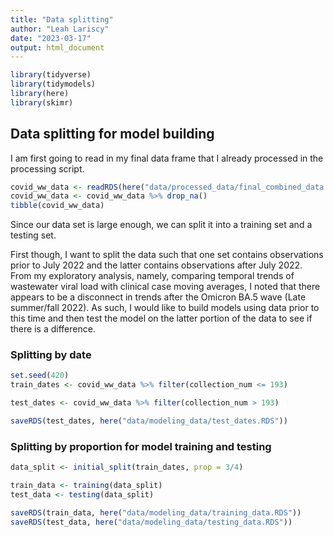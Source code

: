```yaml
---
title: "Data splitting"
author: "Leah Lariscy"
date: "2023-03-17"
output: html_document
---
```


```r
library(tidyverse) 
library(tidymodels)
library(here)
library(skimr)
```

## Data splitting for model building

I am first going to read in my final data frame that I already processed in the processing script.

```r
covid_ww_data <- readRDS(here("data/processed_data/final_combined_data.RDS"))
covid_ww_data <- covid_ww_data %>% drop_na()
tibble(covid_ww_data)
```

Since our data set is large enough, we can split it into a training set and a testing set.

First though, I want to split the data such that one set contains observations prior to July 2022 and the latter contains observations after July 2022. From my exploratory analysis, namely, comparing temporal trends of wastewater viral load with clinical case moving averages, I noted that there appears to be a disconnect in trends after the Omicron BA.5 wave (Late summer/fall 2022). As such, I would like to build models using data prior to this time and then test the model on the latter portion of the data to see if there is a difference.

### Splitting by date

```r
set.seed(420)
train_dates <- covid_ww_data %>% filter(collection_num <= 193)

test_dates <- covid_ww_data %>% filter(collection_num > 193)

saveRDS(test_dates, here("data/modeling_data/test_dates.RDS"))
```

### Splitting by proportion for model training and testing

```r
data_split <- initial_split(train_dates, prop = 3/4)

train_data <- training(data_split)
test_data <- testing(data_split)

saveRDS(train_data, here("data/modeling_data/training_data.RDS"))
saveRDS(test_data, here("data/modeling_data/testing_data.RDS"))
```
